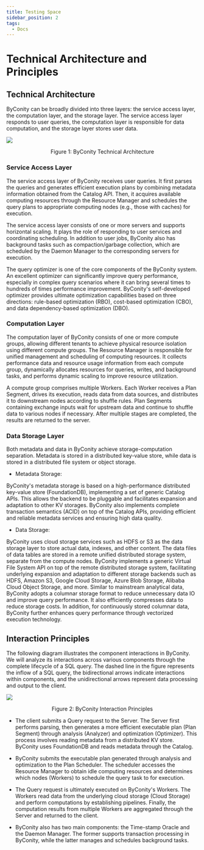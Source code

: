 ```yaml
---
title: Testing Space
sidebar_position: 2
tags:
  - Docs
---
```



# Technical Architecture and Principles

## Technical Architecture

ByConity can be broadly divided into three layers: the service access layer, the computation layer, and the storage layer. The service access layer responds to user queries, the computation layer is responsible for data computation, and the storage layer stores user data.

![](./assets/ByConity-technical-architecture.png)
<center>Figure 1: ByConity Technical Architecture</center>

### Service Access Layer

The service access layer of ByConity receives user queries. It first parses the queries and generates efficient execution plans by combining metadata information obtained from the Catalog API. Then, it acquires available computing resources through the Resource Manager and schedules the query plans to appropriate computing nodes (e.g., those with caches) for execution.

The service access layer consists of one or more servers and supports horizontal scaling. It plays the role of responding to user services and coordinating scheduling. In addition to user jobs, ByConity also has background tasks such as compaction/garbage collection, which are scheduled by the Daemon Manager to the corresponding servers for execution.

The query optimizer is one of the core components of the ByConity system. An excellent optimizer can significantly improve query performance, especially in complex query scenarios where it can bring several times to hundreds of times performance improvement. ByConity's self-developed optimizer provides ultimate optimization capabilities based on three directions: rule-based optimization (RBO), cost-based optimization (CBO), and data dependency-based optimization (DBO).

### Computation Layer

The computation layer of ByConity consists of one or more compute groups, allowing different tenants to achieve physical resource isolation using different compute groups. The Resource Manager is responsible for unified management and scheduling of computing resources. It collects performance data and resource usage information from each compute group, dynamically allocates resources for queries, writes, and background tasks, and performs dynamic scaling to improve resource utilization.

A compute group comprises multiple Workers. Each Worker receives a Plan Segment, drives its execution, reads data from data sources, and distributes it to downstream nodes according to shuffle rules. Plan Segments containing exchange inputs wait for upstream data and continue to shuffle data to various nodes if necessary. After multiple stages are completed, the results are returned to the server.

### Data Storage Layer

Both metadata and data in ByConity achieve storage-computation separation. Metadata is stored in a distributed key-value store, while data is stored in a distributed file system or object storage.

  - Metadata Storage:

  ByConity's metadata storage is based on a high-performance distributed key-value store (FoundationDB), implementing a set of generic Catalog APIs. This allows the backend to be pluggable and facilitates expansion and adaptation to other KV storages. ByConity also implements complete transaction semantics (ACID) on top of the Catalog APIs, providing efficient and reliable metadata services and ensuring high data quality.

  - Data Storage:

  ByConity uses cloud storage services such as HDFS or S3 as the data storage layer to store actual data, indexes, and other content. The data files of data tables are stored in a remote unified distributed storage system, separate from the compute nodes. ByConity implements a generic Virtual File System API on top of the remote distributed storage system, facilitating underlying expansion and adaptation to different storage backends such as HDFS, Amazon S3, Google Cloud Storage, Azure Blob Storage, Alibaba Cloud Object Storage, and more. Similar to mainstream analytical data, ByConity adopts a columnar storage format to reduce unnecessary data IO and improve query performance. It also efficiently compresses data to reduce storage costs. In addition, for continuously stored columnar data, ByConity further enhances query performance through vectorized execution technology.

## Interaction Principles

The following diagram illustrates the component interactions in ByConity. We will analyze its interactions across various components through the complete lifecycle of a SQL query. The dashed line in the figure represents the inflow of a SQL query, the bidirectional arrows indicate interactions within components, and the unidirectional arrows represent data processing and output to the client.

![](./assets/boxcnCarlKKAt0hSPtXFOpfmo7c.png)
<center>Figure 2: ByConity Interaction Principles</center>

- The client submits a Query request to the Server. The Server first performs parsing, then generates a more efficient executable plan (Plan Segment) through analysis (Analyzer) and optimization (Optimizer). This process involves reading metadata from a distributed KV store. ByConity uses FoundationDB and reads metadata through the Catalog.

- ByConity submits the executable plan generated through analysis and optimization to the Plan Scheduler. The scheduler accesses the Resource Manager to obtain idle computing resources and determines which nodes (Workers) to schedule the query task to for execution.

- The Query request is ultimately executed on ByConity's Workers. The Workers read data from the underlying cloud storage (Cloud Storage) and perform computations by establishing pipelines. Finally, the computation results from multiple Workers are aggregated through the Server and returned to the client.

- ByConity also has two main components: the Time-stamp Oracle and the Daemon Manager. The former supports transaction processing in ByConity, while the latter manages and schedules background tasks.
